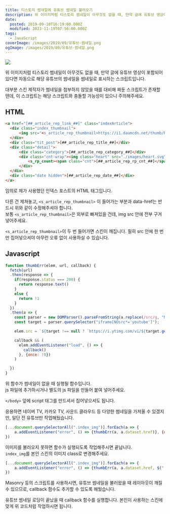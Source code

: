 ```yaml
---
title: 티스토리 썸네일에 유튜브 썸네일 불러오기
description: 위 이미지처럼 티스토리 썸네일이 아무것도 없을 때, 만약 글에 유튜브 영상이 포함되어 있다면 자동으로 해당 유튜브의 썸네일을 썸네일로 표시하는 스크립트입니다. 대부분 스킨 제작자가 썸네일을 첨부하지 않았을 때를 대비해 짜둔 스크립트가 존재할 텐데, 이 스크립트는 해당 스크립트와 충돌할 가능성이 있으니 주의해주세요.
date:
  posted: 2019-09-10T16:19:00.000Z
  modified: 2023-11-19T07:56:00.000Z
tags:
  - JavaScript
coverImage: /images/2019/09/유튜브-썸네일.png
ogImage: /images/2019/09/유튜브-썸네일.png
---
```


![](/images/2019/09/유튜브-썸네일.png)

위 이미지처럼 티스토리 썸네일이 아무것도 없을 때, 만약 글에 유튜브 영상이 포함되어 있다면 자동으로 해당 유튜브의 썸네일을 썸네일로 표시하는 스크립트입니다.

대부분 스킨 제작자가 썸네일을 첨부하지 않았을 때를 대비해 짜둔 스크립트가 존재할 텐데, 이 스크립트는 해당 스크립트와 충돌할 가능성이 있으니 주의해주세요.

## HTML

```html
<a href="[##_article_rep_link_##]" class="indexArticle">
  <div class="index_thumbnail">
      <img src="<s_article_rep_thumbnail>https://i1.daumcdn.net/thumb/R700x0/?fname=[##_article_rep_thumbnail_raw_url_##]</s_article_rep_thumbnail>" class="index_img" alt="[##_article_rep_title_##]" data-href="[##_article_rep_link_##]">
  </div>
  <div class="tit_post">[##_article_rep_title_##]</div>
  <div class="detail">
      <div class="category">[##_article_rep_category_##]</div>
      <div class="cnt-wrap"><img class="heart" src="./images/heart.svg">
          <s_rp_count><span class="cnt">[##_article_rep_rp_cnt_##]</span></s_rp_count>
      </div>
  </div>
  <div class="date hidden">[##_article_rep_date_##]</div>
</a>
```

임의로 제가 사용했던 인덱스 포스트의 HTML 태그입니다.

다른 건 제쳐놓고, `<s_article_rep_thumbnail>` 이 들어가는 부분과 data-href는 반드시 위와 같이 수정해주셔야 합니다.  
보통 `<s_article_rep_thumbnail>`은 외부로 빠져있을 건데, img src 안에 전부 구겨 넣어주세요.

 `<s_article_rep_thumbnail>`이 두 번 들어가면 스킨이 깨집니다. 필히 src 안에 한 번만 집어넣으셔야 아무런 오류 없이 사용하실 수 있습니다.

## Javascript

```js
function thumbErr(elem, url, callback) {
  fetch(url)
  .then(response => {
    if(response.status === 200) {
      return response.text()
    }
    else {
      return !1
    }
  })
  .then(a => {
    const parser = new DOMParser().parseFromString(a.replace(/src/g, "NOsrc"), "text/html");
    const target = parser.querySelector("iframe[NOsrc*='youtube']");

    elem.src = `${target !== null ? `https://i.ytimg.com/vi/${target.getAttribute("NOsrc").replace("https://www.youtube.com/embed/", "")}/original.jpg` : "https://i.imgur.com/I0QZbvs.png"}`,

    callback && (
      elem.addEventListener("load", () => {
        callback()
      }, {once: !0})
    )

  })
}
```

위 함수가 썸네일이 없을 때 실행될 함수입니다.  
js 파일에 추가하시거나 별도의 js 파일을 만들어 붙여 넣어주세요.

`</body>` 앞에 script 태그를 만드셔서 집어넣으셔도 됩니다.

응용하면 네이버 TV, 카카오 TV, 사운드 클라우드 등 다양한 썸네일을 가져올 수 있겠지만, 일단 전 유튜브만 작업해뒀습니다.

```js
[...document.querySelectorAll(".index_img")].forEach(a => {
    a.addEventListener("error", () => {thumbErr(a, a.dataset.href)}, {once:true})
})
```

이미지를 불러오지 못하면 함수가 실행되도록 작업해주시면 끝납니다.  
`index_img`를 본인 스킨의 이미지 class로 변경해주세요.

```js
[...document.querySelectorAll(".index_img")].forEach(a => {
    a.addEventListener("error", () => {thumbErr(a, a.dataset.href, $(".article-wrapper").masonry("layout"))}, {once:true})
})
```

Masonry 등의 스크립트를 사용하시면, 유튜브 썸네일을 불러왔을 때 레이아웃이 깨질 수 있으므로, callback 함수도 추가할 수 있도록 해뒀습니다.

유튜브 썸네일 로딩이 끝났을 때 callback 함수를 실행합니다. 본인이 사용하는 스킨에 맞게 위 코드처럼 작업하시면 됩니다.